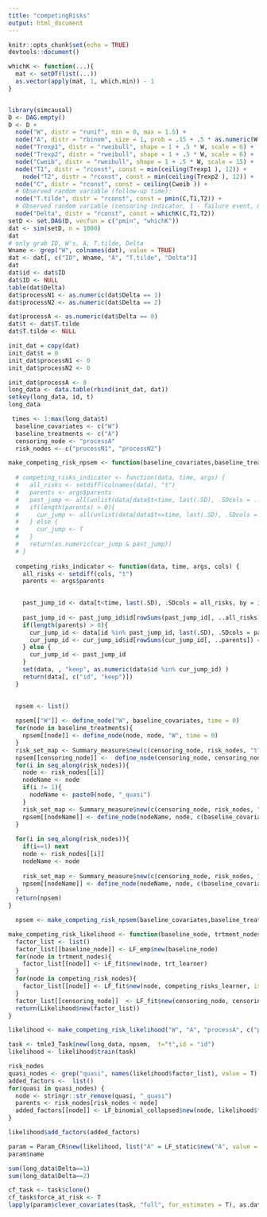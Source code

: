 ```yaml
---
title: "competingRisks"
output: html_document
---
```


```r
knitr::opts_chunk$set(echo = TRUE)
devtools::document()
```



```r

whichK <- function(...){
  mat <- setDT(list(...))
  as.vector(apply(mat, 1, which.min)) - 1
}


library(simcausal)
D <- DAG.empty()
D <- D +
  node("W", distr = "runif", min = 0, max = 1.5) +
  node("A", distr = "rbinom", size = 1, prob = .15 + .5 * as.numeric(W > .75)) +
  node("Trexp1", distr = "rweibull", shape = 1 + .5 * W, scale = 6) +
  node("Trexp2", distr = "rweibull", shape = 1 + .5 * W, scale = 6) +
  node("Cweib", distr = "rweibull", shape = 1 + .5 * W, scale = 15) +
  node("T1", distr = "rconst", const = min(ceiling(Trexp1 ), 12)) +
    node("T2", distr = "rconst", const = min(ceiling(Trexp2 ), 12)) +
  node("C", distr = "rconst", const = ceiling(Cweib )) +
  # Observed random variable (follow-up time):
  node("T.tilde", distr = "rconst", const = pmin(C,T1,T2)) +
  # Observed random variable (censoring indicator, 1 - failure event, 0 - censored):
  node("Delta", distr = "rconst", const = whichK(C,T1,T2))
setD <- set.DAG(D, vecfun = c("pmin", "whichK"))
dat <- sim(setD, n = 1000)
dat
# only grab ID, W's, A, T.tilde, Delta
Wname <- grep("W", colnames(dat), value = TRUE)
dat <- dat[, c("ID", Wname, "A", "T.tilde", "Delta")]
dat
dat$id <- dat$ID
dat$ID <- NULL
table(dat$Delta)
dat$processN1 <- as.numeric(dat$Delta == 1)
dat$processN2 <- as.numeric(dat$Delta == 2)

dat$processA <- as.numeric(dat$Delta == 0)
dat$t <- dat$T.tilde
dat$T.tilde <- NULL

init_dat = copy(dat)
init_dat$t = 0
init_dat$processN1 <- 0
init_dat$processN2 <- 0

init_dat$processA <- 0
long_data <- data.table(rbind(init_dat, dat))
setkey(long_data, id, t)
long_data
```





```r
 times <- 1:max(long_data$t)
  baseline_covariates <- c("W")
  baseline_treatments <- c("A")
  censoring_node <- "processA"
  risk_nodes <- c("processN1", "processN2")

make_competing_risk_npsem <- function(baseline_covariates,baseline_treatments, censoring_node, risk_nodes, times ) {
  
  # competing_risks_indicator <- function(data, time, args) {
  #   all_risks <- setdiff(colnames(data), "t")
  #   parents <- args$parents
  #   past_jump <- all(unlist(data[data$t<time, last(.SD), .SDcols = ..all_risks]) == 0)
  #   if(length(parents) > 0){
  #     cur_jump <- all(unlist(data[data$t<=time, last(.SD), .SDcols = ..parents]) == 0)
  #   } else {
  #     cur_jump <- T
  #   }
  #   return(as.numeric(cur_jump & past_jump))
  # }
  
  competing_risks_indicator <- function(data, time, args, cols) {
    all_risks <- setdiff(cols, "t")
    parents <- args$parents
   

    past_jump_id <- data[t<time, last(.SD), .SDcols = all_risks, by = id]
   
    past_jump_id <- past_jump_id$id[rowSums(past_jump_id[, ..all_risks]) == 0]
    if(length(parents) > 0){
      cur_jump_id <- data[id %in% past_jump_id, last(.SD), .SDcols = parents, by = id]
      cur_jump_id <- cur_jump_id$id[rowSums(cur_jump_id[, ..parents]) == 0]
    } else {
      cur_jump_id <- past_jump_id
    }
    set(data, , "keep", as.numeric(data$id %in% cur_jump_id) )
    return(data[, c("id", "keep")])
  }

 
  npsem <- list()
  
  npsem[["W"]] <- define_node("W", baseline_covariates, time = 0)
  for(node in baseline_treatments){
    npsem[[node]] <- define_node(node, node, "W", time = 0)
  }
  risk_set_map <- Summary_measure$new(c(censoring_node, risk_nodes, "t"), competing_risks_indicator, args_to_pass = list(parents = risk_nodes), group_by_id = F)
  npsem[[censoring_node]] <-  define_node(censoring_node, censoring_node, c("W", baseline_treatments), time = times, risk_set_map = risk_set_map, missing_row_implies_not_at_risk = F)
  for(i in seq_along(risk_nodes)){
    node <- risk_nodes[[i]]
    nodeName <- node
    if(i != 1){
      nodeName <- paste0(node, "_quasi")
    } 
    risk_set_map <- Summary_measure$new(c(censoring_node, risk_nodes, "t"), competing_risks_indicator, args_to_pass = list(parents = risk_nodes[risk_nodes<node]), group_by_id = F)
    npsem[[nodeName]] <- define_node(nodeName, node, c(baseline_covariates, baseline_treatments), time = times, risk_set_map = risk_set_map, missing_row_implies_not_at_risk = F)
  }
  
  for(i in seq_along(risk_nodes)){
    if(i==1) next
    node <- risk_nodes[[i]]
    nodeName <- node
    
    risk_set_map <- Summary_measure$new(c(censoring_node, risk_nodes, "t"), competing_risks_indicator, args_to_pass = list(parents = c()), group_by_id = F)
    npsem[[nodeName]] <- define_node(nodeName, node, c(baseline_covariates, baseline_treatments), time = times, risk_set_map = risk_set_map, missing_row_implies_not_at_risk = F)
  }
  return(npsem)
}

  npsem <- make_competing_risk_npsem(baseline_covariates,baseline_treatments, censoring_node, risk_nodes, times)
```

```r
make_competing_risk_likelihood <- function(baseline_node, trtment_nodes, censoring_node, competing_risk_nodes, trt_learner = make_learner(Lrnr_glm), competing_risks_learner = make_learner(Lrnr_glm), censoring_learner = make_learner(Lrnr_glm)){
  factor_list <- list()
  factor_list[[baseline_node]] <- LF_emp$new(baseline_node)
  for(node in trtment_nodes){
    factor_list[[node]] <- LF_fit$new(node, trt_learner)
  }
  for(node in competing_risk_nodes){
    factor_list[[node]] <- LF_fit$new(node, competing_risks_learner, is_time_variant = T, type = "mean")
  }
  factor_list[[censoring_node]]  <- LF_fit$new(censoring_node, censoring_learner, is_time_variant = T, type = "mean")
  return(Likelihood$new(factor_list))
}

likelihood <- make_competing_risk_likelihood("W", "A", "processA", c("processN1", "processN2_quasi"))
```



```r
task <- tmle3_Task$new(long_data, npsem,  t="t",id = "id")
likelihood <- likelihood$train(task)
```


```r
risk_nodes
quasi_nodes <- grep("quasi", names(likelihood$factor_list), value = T)
added_factors <-  list()
for(quasi in quasi_nodes) {
  node <- stringr::str_remove(quasi, "_quasi")
  parents <- risk_nodes[risk_nodes < node]
  added_factors[[node]] <- LF_binomial_collapsed$new(node, likelihood$factor_list, parents, quasi, type = "mean")
}

likelihood$add_factors(added_factors)

```

```r
param = Param_CR$new(likelihood, list("A" = LF_static$new("A", value = 1)), competing_risk_nodes = c("processN2"), target_risk_node = "processN1", marginalized = T)
param$name

```




```r

sum(long_data$Delta==1)
sum(long_data$Delta==2)

```

```r
cf_task <- task$clone()
cf_task$force_at_risk <- T
lapply(param$clever_covariates(task, "full", for_estimates = T), as.data.frame)


```















